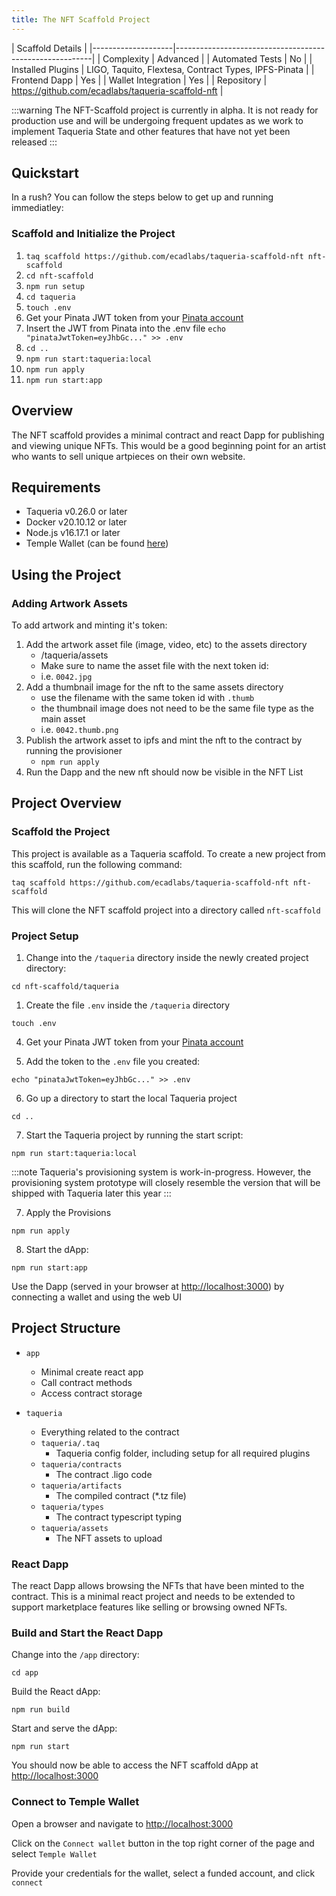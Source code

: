 ```yaml
---
title: The NFT Scaffold Project
---
```


| Scaffold Details                                                             |
|--------------------|---------------------------------------------------------|
| Complexity         | Advanced                                                |
| Automated Tests    | No                                                      |
| Installed Plugins  | LIGO, Taquito, Flextesa, Contract Types, IPFS-Pinata    |
| Frontend Dapp      | Yes                                                     |
| Wallet Integration | Yes                                                     |
| Repository         | https://github.com/ecadlabs/taqueria-scaffold-nft       |

:::warning
The NFT-Scaffold project is currently in alpha. It is not ready for production use and will be undergoing frequent updates as we work to implement Taqueria State and other features that have not yet been released
:::

## Quickstart

In a rush? You can follow the steps below to get up and running immediatley:

### Scaffold and Initialize the Project

1. `taq scaffold https://github.com/ecadlabs/taqueria-scaffold-nft nft-scaffold`
1. `cd nft-scaffold`
1. `npm run setup`
1. `cd taqueria`
1. `touch .env`
1. Get your Pinata JWT token from your [Pinata account](https://app.pinata.cloud/signin)
1. Insert the JWT from Pinata into the .env file `echo "pinataJwtToken=eyJhbGc..." >> .env`
1. `cd ..`
1. `npm run start:taqueria:local`
1. `npm run apply`
1. `npm run start:app`

## Overview

The NFT scaffold provides a minimal contract and react Dapp for publishing and viewing unique NFTs. 
This would be a good beginning point for an artist who wants to sell unique artpieces on their own website. 

## Requirements

- Taqueria v0.26.0 or later
- Docker v20.10.12 or later
- Node.js v16.17.1 or later
- Temple Wallet (can be found [here](https://templewallet.com/))

## Using the Project

### Adding Artwork Assets

To add artwork and minting it's token:

1. Add the artwork asset file (image, video, etc) to the assets directory
    - /taqueria/assets
    - Make sure to name the asset file with the next token id: 
    - i.e. `0042.jpg`
1. Add a thumbnail image for the nft to the same assets directory
    - use the filename with the same token id with `.thumb`
    - the thumbnail image does not need to be the same file type as the main asset
    - i.e. `0042.thumb.png`
1. Publish the artwork asset to ipfs and mint the nft to the contract by running the provisioner
    - `npm run apply`
1. Run the Dapp and the new nft should now be visible in the NFT List


## Project Overview

### Scaffold the Project

This project is available as a Taqueria scaffold. To create a new project from this scaffold, run the following command:

```shell
taq scaffold https://github.com/ecadlabs/taqueria-scaffold-nft nft-scaffold
```

This will clone the NFT scaffold project into a directory called `nft-scaffold`

### Project Setup 

1. Change into the `/taqueria` directory inside the newly created project directory:

```shell
cd nft-scaffold/taqueria
```

1. Create the file `.env` inside the `/taqueria` directory

```shell
touch .env
```

4. Get your Pinata JWT token from your [Pinata account](https://app.pinata.cloud/signin)

5. Add the token to the `.env` file you created:

```shell
echo "pinataJwtToken=eyJhbGc..." >> .env
```

6. Go up a directory to start the local Taqueria project

```shell
cd ..
```

7. Start the Taqueria project by running the start script:

```shell
npm run start:taqueria:local
```

:::note
Taqueria's provisioning system is work-in-progress. However, the provisioning system prototype will closely resemble the version that will be shipped with Taqueria later this year
:::

7. Apply the Provisions

```shell
npm run apply
```

8. Start the dApp:

```shell
npm run start:app
```

Use the Dapp (served in your browser at [http://localhost:3000](http://localhost:3000)) by connecting a wallet and using the web UI

## Project Structure

- `app`
    
    - Minimal create react app
    - Call contract methods
    - Access contract storage

- `taqueria`

    - Everything related to the contract
    - `taqueria/.taq`
        - Taqueria config folder, including setup for all required plugins
    - `taqueria/contracts`
        - The contract .ligo code
    - `taqueria/artifacts`
        - The compiled contract (*.tz file)
    - `taqueria/types`
        - The contract typescript typing
    - `taqueria/assets`
        - The NFT assets to upload

### React Dapp

The react Dapp allows browsing the NFTs that have been minted to the contract. 
This is a minimal react project and needs to be extended to support marketplace features like selling or browsing owned NFTs.

### Build and Start the React Dapp

Change into the `/app` directory:

```shell
cd app
```

Build the React dApp:

```shell
npm run build
```

Start and serve the dApp:

```shell 
npm run start
```

You should now be able to access the NFT scaffold dApp at [http://localhost:3000](http://localhost:3000/)

### Connect to Temple Wallet

Open a browser and navigate to [http://localhost:3000](http://localhost:3000/)

Click on the `Connect wallet` button in the top right corner of the page and select `Temple Wallet`

Provide your credentials for the wallet, select a funded account, and click `connect`